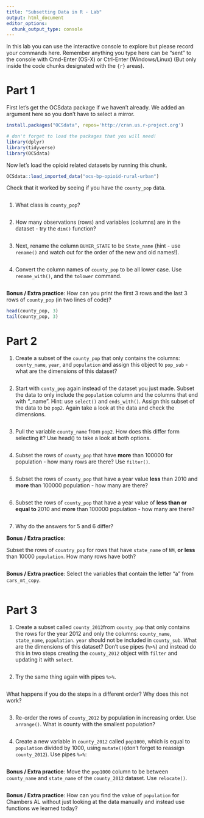 ```yaml
---
title: "Subsetting Data in R - Lab"
output: html_document
editor_options: 
  chunk_output_type: console
---
```


In this lab you can use the interactive console to explore but please record your commands here.  Remember anything you type here can be "sent" to the console with Cmd-Enter (OS-X) or Ctrl-Enter (Windows/Linux) (But only inside the code chunks designated with the ```{r}``` areas).


# Part 1

First let's get the OCSdata package if we haven't already. We added an argument here so you don't have to select a mirror. 

```r
install.packages("OCSdata", repos='http://cran.us.r-project.org')
```

```r
# don't forget to load the packages that you will need!
library(dplyr)
library(tidyverse)
library(OCSdata)
```


Now let's load the opioid related datasets by running this chunk. 

```r
OCSdata::load_imported_data("ocs-bp-opioid-rural-urban")
```

Check that it worked by seeing if you have the `county_pop` data.

```r


```


1. What class is `county_pop`?

```r


```

2. How many observations (rows) and variables (columns) are in the dataset - try the `dim()` function?

```r

```

3.  Next, rename the column `BUYER_STATE`  to be `State_name` (hint - use `rename()` and watch out for the order of the new and old names!). 

```r

```

4. Convert the column names of `county_pop` to be all lower case. Use `rename_with()`, and the `tolower` command.

```r

```


**Bonus / Extra practice**: How can you print the first 3 rows and the last 3 rows of `county_pop` (in two lines of code)?

```r
head(county_pop, 3)
tail(county_pop, 3)
```

# Part 2

1. Create a subset of the `county_pop` that only contains the columns: `county_name`, `year`, and `population` and assign this object to `pop_sub` - what are the dimensions of this dataset?

```r


```

2. Start with `conty_pop`  again instead of the dataset you just made. Subset the data to only include the `population` column and the columns that end with "_name". Hint: use  `select()` and `ends_with()`. Assign this subset of the data to be `pop2`. Again take a look at the data and check the dimensions.

```r


```

3. Pull the variable `county_name` from `pop2`. How does this differ form selecting it? Use head() to take a look at both options.

```r


```

4. Subset the rows of `county_pop` that have **more** than 100000 for population - how many rows are there? Use `filter()`.

```r


```


5. Subset the rows of `county_pop` that have a year value **less** than 2010 and **more** than 100000 population - how many are there?

```r


```


6. Subset the rows of `county_pop` that have a year value of **less than or equal to ** 2010 and **more** than 100000 population - how many are there?

```r


```

7. Why do the answers for 5 and 6 differ?


**Bonus / Extra practice**:

Subset the rows of `country_pop` for rows that have `state_name` of `NM`,  **or** **less** than 10000 `population`.
How many rows have both?

```r


```

**Bonus / Extra practice**: Select the variables that contain the letter "a" from `cars_mt_copy`.

```r

```

# Part 3

1. Create a subset called `county_2012`from `county_pop` that only contains the rows for the year 2012 and only the columns: `county_name`,	`state_name`, `population`. `year` should not be included in `county_sub`.
	What are the dimensions of this dataset? Don't use pipes (`%>%`) and instead do this in two steps creating the `county_2012` object with `filter` and updating it with `select`.

```r

```

2. Try the same thing again with pipes `%>%`.

```r

```

What happens if you do the steps in a different order? Why does this not work?

```r

```

3. Re-order the rows of `county_2012` by population in increasing order. Use `arrange()`. What is county with the smallest population?

```r

```


4. Create a new variable in `county_2012` called `pop1000`, which  is equal to `population` divided by 1000, using `mutate()`(don't forget to reassign `county_2012`). Use pipes `%>%`:

```r

```


**Bonus / Extra practice**: Move the `pop1000` column to be between `county_name` and `state_name` of the `county_2012` dataset. Use `relocate()`.

```r

```

**Bonus / Extra practice**: How can you find the value of `population` for Chambers AL without just looking at the data manually and instead use functions we learned today?

```r

```
